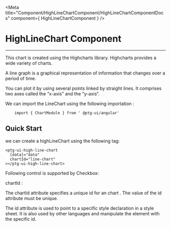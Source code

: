 


<Meta title="Component/HighLineChartComponent/HighLineChartComponentDocs" component={ HighLineChartComponent }    />

 # HighLineChart Component

 ---

This chart is created using the Highcharts library. Highcharts provides a wide variety of charts.   

A line graph is a graphical representation of information that changes over a period of time.

You can plot it by using several points linked by straight lines. It comprises two axes called the “x-axis” and the “y-axis“.


We can import the LineChart  using the following importation : 
```
    import { ChartModule } from ' @ptg-ui/angular'

```    



 ## Quick Start
 
 we can create a highLineChart using the following tag: 

```
<ptg-ui-high-line-chart
  [data]="data"
  chartId="line-chart"
></ptg-ui-high-line-chart>

```

Following control is supported by Checkbox: 

chartId : 

The chartId attribute specifies a unique id for an chart . The value of the id attribute must be unique.

The id attribute is used to point to a specific style declaration in a style sheet. It is also used by other languages and manipulate the element with the specific id.


<Canvas><Story id="component-highlinechartcomponent--chart-id" /></Canvas>